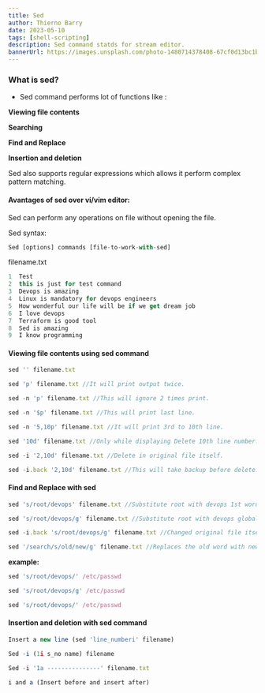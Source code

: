 ```yaml
---
title: Sed
author: Thierno Barry
date: 2023-05-10
tags: [shell-scripting]
description: Sed command statds for stream editor.
bannerUrl: https://images.unsplash.com/photo-1480714378408-67cf0d13bc1b
---
```


### What is sed?

- Sed command performs lot of functions like :

**Viewing file contents**

**Searching**

**Find and Replace**

**Insertion and deletion**

Sed also supports regular expressions which allows it perform complex pattern matching.

#### Avantages of sed over vi/vim editor:

Sed can perform any operations on file without opening the file.

Sed syntax:

```jsx
Sed [options] commands [file-to-work-with-sed]
```

filename.txt

```jsx
1  Test
2  this is just for test command
3  Devops is amazing
4  Linux is mandatory for devops engineers
5  How wonderful our life will be if we get dream job
6  I love devops
7  Terraform is good tool
8  Sed is amazing
9  I know programming
```

#### Viewing file contents using sed command

```jsx
sed '' filename.txt

sed 'p' filename.txt //It will print output twice.

sed -n 'p' filename.txt //This will ignore 2 times print.

sed -n '$p' filename.txt //This will print last line.

sed -n '5,10p' filename.txt //It will print 3rd to 10th line.

sed '10d' filename.txt //Only while displaying Delete 10th line number.

sed -i '2,10d' filename.txt //Delete in original file itself.

sed -i.back '2,10d' filename.txt //This will take backup before delete.
```

#### Find and Replace with sed

```jsx
sed 's/root/devops' filename.txt //Substitute root with devops 1st word occurrence with new word

sed 's/root/devops/g' filename.txt //Substitute root with devops globally in whole file

sed -i.back 's/root/devops/g' filename.txt //Changed original file itself

sed '/search/s/old/new/g' filename.txt //Replaces the old word with new word if that new line consists of search word.
```

**example:**

```jsx
sed 's/root/devops/' /etc/passwd

sed 's/root/devops/g' /etc/passwd

sed 's/root/devops/' /etc/passwd
```

#### Insertion and deletion with sed command

```jsx
Insert a new line (sed 'line_numberi' filename)

Sed -i (1i s_no name) filename

Sed -i '1a ---------------' filename.txt

i and a (Insert before and insert after)
``` 
